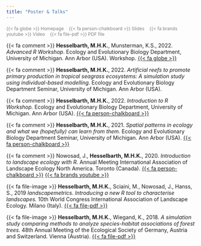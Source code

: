 ```yaml
---
title: "Poster & Talks"
---
```


<span style="color:grey;font-size:85%;"> {{< fa globe >}} Homepage &nbsp;&nbsp; {{< fa person-chalkboard >}} Slides &nbsp;&nbsp; {{< fa brands youtube >}} Video &nbsp;&nbsp; {{< fa file-pdf >}} PDF file </span>

<!-- <br> -->

{{< fa comment >}} **Hesselbarth, M.H.K.**, Munsterman, K.S., 2022. _Advanced R Workshop_. Ecology and Evolutionary Biology Department, University of Michigan. Ann Arbor (USA). Workshop. [{{< fa globe >}}](https://mhesselbarth.github.io/advanced-r-workshop/)

<!-- <br> -->

{{< fa comment >}} **Hesselbarth, M.H.K.**, 2022. _Artificial reefs to promote primary production in tropical seagrass ecosystems: A simulation study using individual-based modelling_. Ecology and Evolutionary Biology Department Seminar, University of Michigan. Ann Arbor (USA).

<!-- <br> -->

{{< fa comment >}} **Hesselbarth, M.H.K.**, 2022. _Introduction to R Workshop._ Ecology and Evolutionary Biology Department, University of Michigan. Ann Arbor (USA). [{{< fa person-chalkboard >}}](https://mhesselbarth.github.io/introduction-r-workshop/)

<!-- <br> -->

{{< fa comment >}} **Hesselbarth, M.H.K.**, 2021. _Spatial patterns in ecology and what we (hopefully) can learn from them._ Ecology and Evolutionary Biology Department Seminar, University of Michigan. Ann Arbor (USA). [{{< fa person-chalkboard >}}](files/Hesselbarth_2021_EEB.pdf)

<!-- <br> -->

{{< fa comment >}} Nowosad, J., **Hesselbarth, M.H.K.**, 2020. _Introduction to landscape ecology with R._ Annual Meeting International Association of Landscape Ecology North America. Toronto (Canada). [{{< fa person-chalkboard >}}](https://r-spatialecology.github.io/ialena-2020/) [{{< fa brands youtube >}}](https://www.youtube.com/watch?v=jtAxJ-S89qI)

<!-- <br> -->

{{< fa file-image >}}  **Hesselbarth, M.H.K.**, Sciaini, M., Nowosad, J., Hanss, S., 2019 _landscapemetrics. Introducing a new R tool to characterise landscapes._ 10th World Congress International Association of Landscape Ecology. Milano (Italy). [{{< fa file-pdf >}}](files/Hesselbarth_IALE_2019.pdf)

<!-- <br> -->

{{< fa file-image >}} **Hesselbarth, M.H.K.**, Wiegand, K., 2018. _A simulation study comparing methods to analyze species-habitat associations of forest trees._ 48th Annual Meeting of the Ecological Society of Germany, Austria and Switzerland. Vienna (Austria). [{{< fa file-pdf >}}](files/Hesselbarth_GfO_2018.pdf)

<!-- <br> -->
